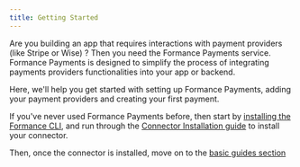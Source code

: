 ```yaml
---
title: Getting Started
---
```



Are you building an app that requires interactions with payment providers (like
Stripe or Wise) ? Then you need the Formance Payments service. Formance Payments
is designed to simplify the process of integrating payments providers
functionalities into your app or backend.

Here, we'll help you get started with setting up Formance Payments, adding your
payment providers and creating your first payment.

<!-- a happy graphic here! -->

If you've never used Formance Payments before, then start by [installing the
Formance CLI](installation), and run through the [Connector Installation guide](connectors)
to install your connector.

Then, once the connector is installed, move on to the [basic guides section](basic-guides)

<DocCardList items={useCurrentSidebarCategory().items}/>
